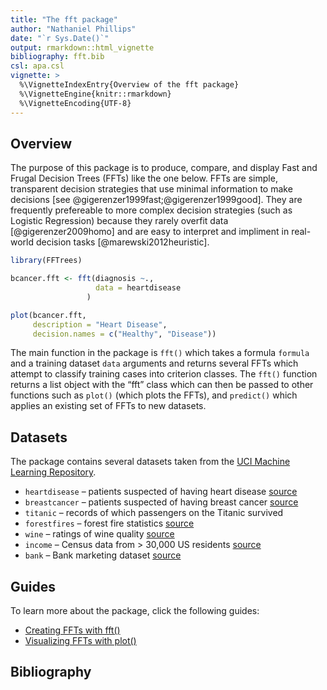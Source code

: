 ```yaml
---
title: "The fft package"
author: "Nathaniel Phillips"
date: "`r Sys.Date()`"
output: rmarkdown::html_vignette
bibliography: fft.bib
csl: apa.csl
vignette: >
  %\VignetteIndexEntry{Overview of the fft package}
  %\VignetteEngine{knitr::rmarkdown}
  %\VignetteEncoding{UTF-8}
---
```


## Overview

The purpose of this package is to produce, compare, and display Fast and Frugal Decision Trees (FFTs) like the one below. FFTs are simple, transparent decision strategies that use minimal information to make decisions [see @gigerenzer1999fast;@gigerenzer1999good]. They are frequently prefereable to more complex decision strategies (such as Logistic Regression) because they rarely overfit data [@gigerenzer2009homo] and are easy to interpret and impliment in real-world decision tasks [@marewski2012heuristic].

```r
library(FFTrees)
```


```r
bcancer.fft <- fft(diagnosis ~.,
                   data = heartdisease
                 )

plot(bcancer.fft,
     description = "Heart Disease",
     decision.names = c("Healthy", "Disease"))
```

The main function in the package is `fft()` which takes a formula `formula` and a training dataset `data` arguments and returns several FFTs which attempt to classify training cases into criterion classes. The `fft()` function returns a list object with the "fft" class which can then be passed to other functions such as `plot()` (which plots the FFTs), and `predict()` which applies an existing set of FFTs to new datasets.

## Datasets

The package contains several datasets taken from the [UCI Machine Learning Repository](http://archive.ics.uci.edu/ml/).

- `heartdisease` -- patients suspected of having heart disease [source](http://archive.ics.uci.edu/ml/datasets/Heart+Disease)
- `breastcancer` -- patients suspected of having breast cancer [source](https://archive.ics.uci.edu/ml/datasets/Breast+Cancer+Wisconsin+(Diagnostic))
- `titanic` -- records of which passengers on the Titanic survived
- `forestfires` -- forest fire statistics [source](http://archive.ics.uci.edu/ml/datasets/Forest+Fires)
- `wine` -- ratings of wine quality [source](http://archive.ics.uci.edu/ml/datasets/Wine)
- `income` -- Census data from > 30,000 US residents [source](http://archive.ics.uci.edu/ml/datasets/Adult)
- `bank` -- Bank marketing dataset [source](http://archive.ics.uci.edu/ml/datasets/Bank+Marketing)

## Guides

To learn more about the package, click the following guides:

- [Creating FFTs with fft()](fft_function.html)
- [Visualizing FFTs with plot()](fft_plot.html)

## Bibliography
